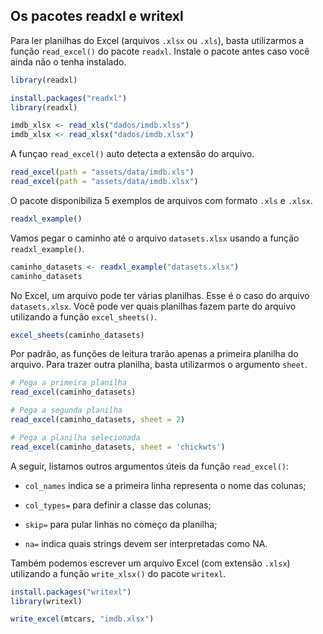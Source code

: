 ## Os pacotes readxl e writexl {#readxl}

Para ler planilhas do Excel (arquivos `.xlsx` ou `.xls`), basta utilizarmos a função `read_excel()` do pacote `readxl`. Instale o pacote antes caso você ainda não o tenha instalado.

```r
library(readxl)
```


```r
install.packages("readxl")
library(readxl)

imdb_xlsx <- read_xls("dados/imdb.xlss")
imdb_xlsx <- read_xlsx("dados/imdb.xlsx")
```

A funçao `read_excel()` auto detecta a extensão do arquivo.

```r
read_excel(path = "assets/data/imdb.xls")
read_excel(path = "assets/data/imdb.xlsx")
```

O pacote disponibiliza 5 exemplos de arquivos com formato `.xls` e `.xlsx`.

```r
readxl_example()
```

Vamos pegar o caminho até o arquivo `datasets.xlsx` usando a função `readxl_example()`. 

```r
caminho_datasets <- readxl_example("datasets.xlsx")
caminho_datasets
```

No Excel, um arquivo pode ter várias planilhas. Esse é o caso do arquivo `datasets.xlsx`. Você pode ver quais planilhas fazem parte do arquivo utilizando a função `excel_sheets()`.

```r
excel_sheets(caminho_datasets)
```

Por padrão, as funções de leitura trarão apenas a primeira planilha do arquivo. Para trazer outra planilha, basta utilizarmos o argumento `sheet`.

```r
# Pega a primeira planilha
read_excel(caminho_datasets)

# Pega a segunda planilha
read_excel(caminho_datasets, sheet = 2)

# Pega a planilha selecionada
read_excel(caminho_datasets, sheet = 'chickwts')
```

A seguir, listamos outros argumentos úteis da função `read_excel()`:

- `col_names` indica se a primeira linha representa o nome das colunas;

- `col_types=` para definir a classe das colunas;

- `skip=` para pular linhas no começo da planilha;

- `na=` indica quais strings devem ser interpretadas como NA.

Também podemos escrever um arquivo Excel (com extensão `.xlsx`) utilizando a função `write_xlsx()` do pacote `writexl`.

```r
install.packages("writexl")
library(writexl)

write_excel(mtcars, "imdb.xlsx")
```

